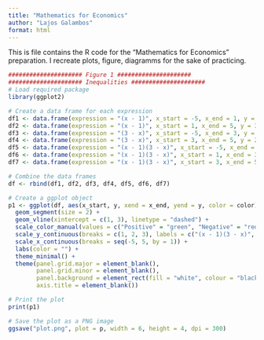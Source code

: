 ```yaml
---
title: "Mathematics for Economics"
author: "Lajos Galambos"
format: html
---
```

This is file contains the R code for the "Mathematics for Economics" preparation. I recreate plots, figure, diagramms for the sake of practicing. 

```r
##################### Figure 1 #####################
##################### Inequalities #####################  
# Load required package
library(ggplot2)

# Create a data frame for each expression
df1 <- data.frame(expression = "(x - 1)", x_start = -5, x_end = 1, y = 3, color = "Negative")
df2 <- data.frame(expression = "(x - 1)", x_start = 1, x_end = 5, y = 3, color = "Positive")
df3 <- data.frame(expression = "(3 - x)", x_start = -5, x_end = 3, y = 2, color = "Positive")
df4 <- data.frame(expression = "(3 - x)", x_start = 3, x_end = 5, y = 2, color = "Negative")
df5 <- data.frame(expression = "(x - 1)(3 - x)", x_start = -5, x_end = 1, y = 1, color = "Negative")
df6 <- data.frame(expression = "(x - 1)(3 - x)", x_start = 1, x_end = 3, y = 1, color = "Positive")
df7 <- data.frame(expression = "(x - 1)(3 - x)", x_start = 3, x_end = 5, y = 1, color = "Negative")

# Combine the data frames
df <- rbind(df1, df2, df3, df4, df5, df6, df7)

# Create a ggplot object
p1 <- ggplot(df, aes(x_start, y, xend = x_end, yend = y, color = color)) +
  geom_segment(size = 2) +
  geom_vline(xintercept = c(1, 3), linetype = "dashed") +
  scale_color_manual(values = c("Positive" = "green", "Negative" = "red")) +
  scale_y_continuous(breaks = c(1, 2, 3), labels = c("(x - 1)(3 - x)", "(3 - x)", "(x - 1)")) +
  scale_x_continuous(breaks = seq(-5, 5, by = 1)) +
  labs(color = "") +
  theme_minimal() +
  theme(panel.grid.major = element_blank(), 
        panel.grid.minor = element_blank(), 
        panel.background = element_rect(fill = "white", colour = "black", size = 1, linetype = "solid"),
        axis.title = element_blank())

# Print the plot
print(p1)

# Save the plot as a PNG image
ggsave("plot.png", plot = p, width = 6, height = 4, dpi = 300)
```

